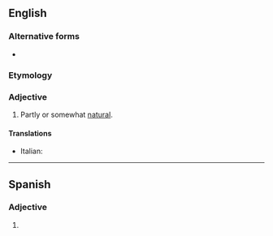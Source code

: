 ==English==

===Alternative forms===
* {{l|en|semi-natural}}

===Etymology===
{{prefix|en|semi|natural}}

===Adjective===
{{en-adj|-}}

# Partly or somewhat [[natural]].

====Translations====
{{trans-top|partially natural}}
* Italian: {{t|it|seminaturale}}
{{trans-mid}}
{{trans-bottom}}
----
==Spanish==

===Adjective===
{{es-adj|pl=seminaturales}}

# {{l|en|seminatural}}